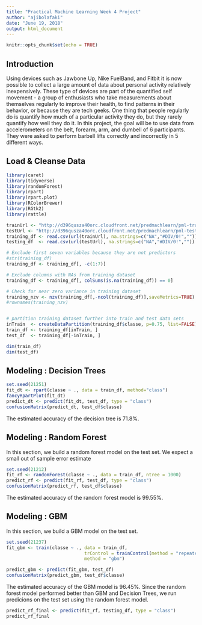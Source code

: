 ---
title: "Practical Machine Learning Week 4 Project"
author: "ajibolafaki"
date: "June 19, 2018"
output: html_document
---

```{r setup, include=FALSE, warnings=FALSE, message = FALSE}
knitr::opts_chunk$set(echo = TRUE)

```

## Introduction

Using devices such as Jawbone Up, Nike FuelBand, and Fitbit it is now possible to collect a large amount of data about personal activity relatively inexpensively. These type of devices are part of the quantified self movement - a group of enthusiasts who take measurements about themselves regularly to improve their health, to find patterns in their behavior, or because they are tech geeks. One thing that people regularly do is quantify how much of a particular activity they do, but they rarely quantify how well they do it. In this project, the goal will be to use data from accelerometers on the belt, forearm, arm, and dumbell of 6 participants. They were asked to perform barbell lifts correctly and incorrectly in 5 different ways.

## Load & Cleanse Data

```{r, results='hide', warnings=FALSE, message = FALSE}

library(caret)
library(tidyverse)
library(randomForest)
library(rpart)
library(rpart.plot)
library(RColorBrewer)
library(RGtk2)
library(rattle)

trainUrl <- "http://d396qusza40orc.cloudfront.net/predmachlearn/pml-training.csv"
testUrl <- "http://d396qusza40orc.cloudfront.net/predmachlearn/pml-testing.csv"
training_df <- read.csv(url(trainUrl), na.strings=c("NA","#DIV/0!",""))
testing_df  <- read.csv(url(testUrl), na.strings=c("NA","#DIV/0!",""))

# Exclude first seven variables because they are not predictors
#str(training_df)
training_df <- training_df[, -c(1:7)]

# Exclude columns with NAs from training dataset
training_df <- training_df[, colSums(is.na(training_df)) == 0]

# Check for near zero variance in training dataset
training_nzv <- nzv(training_df[,-ncol(training_df)],saveMetrics=TRUE)
#rownames(training_nzv)


# partition training dataset further into train and test data sets
inTrain  <- createDataPartition(training_df$classe, p=0.75, list=FALSE)
train_df <- training_df[inTrain, ]
test_df  <- training_df[-inTrain, ]

dim(train_df)
dim(test_df)

```

## Modeling : Decision Trees

```{r}
set.seed(21251)
fit_dt <- rpart(classe ~ ., data = train_df, method="class")
fancyRpartPlot(fit_dt)
predict_dt <- predict(fit_dt, test_df, type = "class")
confusionMatrix(predict_dt, test_df$classe)

```

The estimated accuracy of the decision tree is 71.8%.


## Modeling : Random Forest
In this section, we build a random forest model on the test set. We expect a small out of sample error estimate

```{r}
set.seed(21212)
fit_rf <- randomForest(classe ~ ., data = train_df, ntree = 1000)
predict_rf <- predict(fit_rf, test_df, type = "class")
confusionMatrix(predict_rf, test_df$classe)

```

The estimated accuracy of the random forest model is 99.55%.

## Modeling : GBM
In this section, we build a GBM model on the test set.

```{r results='hide', warnings=FALSE, message = FALSE}

set.seed(21237)
fit_gbm <- train(classe ~ ., data = train_df, 
                             trControl = trainControl(method = "repeatedcv", number = 5, repeats = 1),
                             method = "gbm")

```

```{r}

predict_gbm <- predict(fit_gbm, test_df)
confusionMatrix(predict_gbm, test_df$classe)

```

The estimated accuracy of the GBM model is 96.45%. Since the random forest model performed
better than GBM and Decision Trees, we run predicions on the test set using the random forest model.

```{r}

predict_rf_final <- predict(fit_rf, testing_df, type = "class")
predict_rf_final

```


